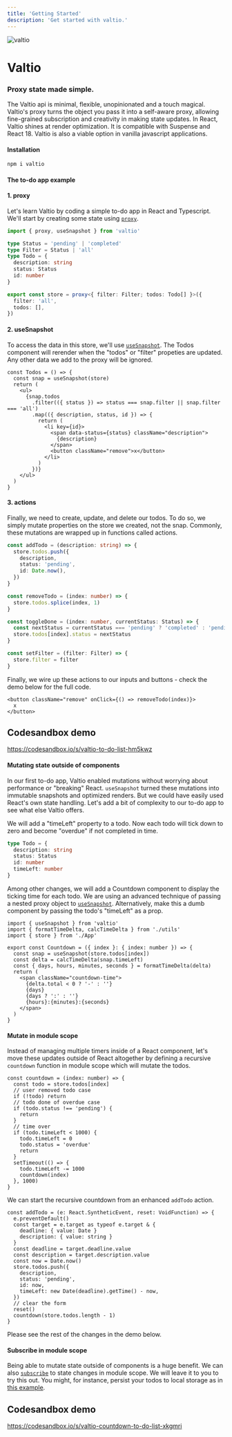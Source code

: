 ```yaml
---
title: 'Getting Started'
description: 'Get started with valtio.'
---
```



<img src={logo} alt="valtio" />

# Valtio

### Proxy state made simple.

The Valtio api is minimal, flexible, unopinionated and a touch magical. Valtio's proxy turns the object you pass it into a self-aware proxy, allowing fine-grained subscription and creativity in making state updates. In React, Valtio shines at render optimization. It is compatible with Suspense and React 18. Valtio is also a viable option in vanilla javascript applications.

#### Installation

```bash
npm i valtio
```

#### The to-do app example

#### 1. proxy

Let's learn Valtio by coding a simple to-do app in React and Typescript. We'll start by creating some state using [`proxy`](/docs/basic/proxy).

```ts
import { proxy, useSnapshot } from 'valtio'

type Status = 'pending' | 'completed'
type Filter = Status | 'all'
type Todo = {
  description: string
  status: Status
  id: number
}

export const store = proxy<{ filter: Filter; todos: Todo[] }>({
  filter: 'all',
  todos: [],
})
```

#### 2. useSnapshot

To access the data in this store, we'll use [`useSnapshot`](/docs/basic/useSnapshot). The Todos component will rerender when the "todos" or "filter" propeties are updated. Any other data we add to the proxy will be ignored.

```tsx
const Todos = () => {
  const snap = useSnapshot(store)
  return (
    <ul>
      {snap.todos
        .filter(({ status }) => status === snap.filter || snap.filter === 'all')
        .map(({ description, status, id }) => {
          return (
            <li key={id}>
              <span data-status={status} className="description">
                {description}
              </span>
              <button className="remove">x</button>
            </li>
          )
        })}
    </ul>
  )
}
```

#### 3. actions

Finally, we need to create, update, and delete our todos. To do so, we simply mutate properties on the store we created, not the snap. Commonly, these mutations are wrapped up in functions called actions.

```ts
const addTodo = (description: string) => {
  store.todos.push({
    description,
    status: 'pending',
    id: Date.now(),
  })
}

const removeTodo = (index: number) => {
  store.todos.splice(index, 1)
}

const toggleDone = (index: number, currentStatus: Status) => {
  const nextStatus = currentStatus === 'pending' ? 'completed' : 'pending'
  store.todos[index].status = nextStatus
}

const setFilter = (filter: Filter) => {
  store.filter = filter
}
```

Finally, we wire up these actions to our inputs and buttons - check the demo below for the full code.

```tsx
<button className="remove" onClick={() => removeTodo(index)}>
  x
</button>
```

## Codesandbox demo

https://codesandbox.io/s/valtio-to-do-list-hm5kwz

#### Mutating state outside of components

In our first to-do app, Valtio enabled mutations without worrying about performance or "breaking" React. `useSnapshot` turned these mutations into immutable snapshots and optimized renders. But we could have easily used React's own state handling. Let's add a bit of complexity to our to-do app to see what else Valtio offers.

We will add a "timeLeft" property to a todo. Now each todo will tick down to zero and become "overdue" if not completed in time.

```ts
type Todo = {
  description: string
  status: Status
  id: number
  timeLeft: number
}
```

Among other changes, we will add a Countdown component to display the ticking time for each todo. We are using an advanced technique of passing a nested proxy object to [`useSnapshot`](/docs/basic/useSnapshot). Alternatively, make this a dumb component by passing the todo's "timeLeft" as a prop.

```tsx
import { useSnapshot } from 'valtio'
import { formatTimeDelta, calcTimeDelta } from './utils'
import { store } from './App'

export const Countdown = ({ index }: { index: number }) => {
  const snap = useSnapshot(store.todos[index])
  const delta = calcTimeDelta(snap.timeLeft)
  const { days, hours, minutes, seconds } = formatTimeDelta(delta)
  return (
    <span className="countdown-time">
      {delta.total < 0 ? '-' : ''}
      {days}
      {days ? ':' : ''}
      {hours}:{minutes}:{seconds}
    </span>
  )
}
```

#### Mutate in module scope

Instead of managing multiple timers inside of a React component, let's move these updates outside of React altogether by defining a recursive `countdown` function in module scope which will mutate the todos.

```tsx
const countdown = (index: number) => {
  const todo = store.todos[index]
  // user removed todo case
  if (!todo) return
  // todo done of overdue case
  if (todo.status !== 'pending') {
    return
  }
  // time over
  if (todo.timeLeft < 1000) {
    todo.timeLeft = 0
    todo.status = 'overdue'
    return
  }
  setTimeout(() => {
    todo.timeLeft -= 1000
    countdown(index)
  }, 1000)
}
```

We can start the recursive countdown from an enhanced `addTodo` action.

```tsx
const addTodo = (e: React.SyntheticEvent, reset: VoidFunction) => {
  e.preventDefault()
  const target = e.target as typeof e.target & {
    deadline: { value: Date }
    description: { value: string }
  }
  const deadline = target.deadline.value
  const description = target.description.value
  const now = Date.now()
  store.todos.push({
    description,
    status: 'pending',
    id: now,
    timeLeft: new Date(deadline).getTime() - now,
  })
  // clear the form
  reset()
  countdown(store.todos.length - 1)
}
```

Please see the rest of the changes in the demo below.

#### Subscribe in module scope

Being able to mutate state outside of components is a huge benefit. We can also [`subscribe`](/docs/basic/subscribe) to state changes in module scope. We will leave it to you to try this out. You might, for instance, persist your todos to local storage as in [this example](https://github.com/pmndrs/valtio/wiki/How-to-persist-states#persist-with-localstorage).

## Codesandbox demo

https://codesandbox.io/s/valtio-countdown-to-do-list-xkgmri
